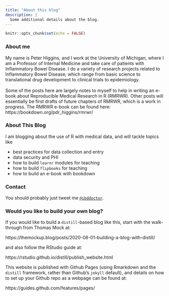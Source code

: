 ```yaml
---
title: "About this blog"
description: |
  Some additional details about the blog.
---
```


```r
knitr::opts_chunk$set(echo = FALSE)
```

### About me
My name is Peter Higgins, and I work at the University of Michigan, where I am a Professor of Internal Medicine and take care of patients with Inflammatory Bowel Disease. I do a variety of research projects related to Inflammatory Bowel Disease, which range from basic science to translational drug development to clinical trials to epidemiology.<br>
<br>
Some of the posts here are largely notes to myself to help in writing an e-book about Reproducible Medical Research in R (RMRWR). Other posts will essentially be first drafts of future chapters of RMRWR, which is a work in progress. The RMRWR e-book can be found here:
https://bookdown.org/pdr_higgins/rmrwr/

### About This Blog
I am blogging about the use of R with medical data, and will tackle topics like 

- best practices for data collection and entry
- data security and PHI
- how to build `learnr` modules for teaching
- how to build `flipbooks` for teaching
- how to build an e-book with bookdown

### Contact

You should probably just tweet me [`@ibddoctor`](https://twitter.com/ibddoctor).

### Would you like to build your own blog?
If you would like to build a `distill`-based blog like this, start with the walk-through from Thomas Mock at:

https://themockup.blog/posts/2020-08-01-building-a-blog-with-distill/

and also follow the RStudio guide at:

https://rstudio.github.io/distill/publish_website.html 

This website is published with Github Pages (using Rmarkdown and the `distill` framework, rather than Github's `jekyll` default), and details on how to set up your Github repo as a webpage can be found at:

https://guides.github.com/features/pages/